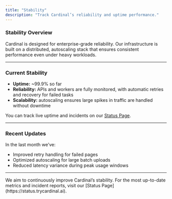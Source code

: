 ```yaml
---
title: "Stability"
description: "Track Cardinal’s reliability and uptime performance."
---
```


### Stability Overview

Cardinal is designed for enterprise-grade reliability. Our infrastructure is built on a distributed, autoscaling stack that ensures consistent performance even under heavy workloads.

---

### Current Stability

- **Uptime:** ~99.9% so far  
- **Reliability:** APIs and workers are fully monitored, with automatic retries and recovery for failed tasks  
- **Scalability:** autoscaling ensures large spikes in traffic are handled without downtime  

You can track live uptime and incidents on our [Status Page](https://status.trycardinal.ai).  

---

### Recent Updates

In the last month we’ve:  
- Improved retry handling for failed pages  
- Optimized autoscaling for large batch uploads  
- Reduced latency variance during peak usage windows  

---

<Note>
We aim to continuously improve Cardinal’s stability. For the most up-to-date metrics and incident reports, visit our [Status Page](https://status.trycardinal.ai).
</Note>
